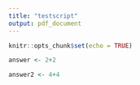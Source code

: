 ```yaml
---
title: "testscript"
output: pdf_document
---
```


```r
knitr::opts_chunk$set(echo = TRUE)
```

```r
answer <- 2+2

answer2 <- 4+4
```

